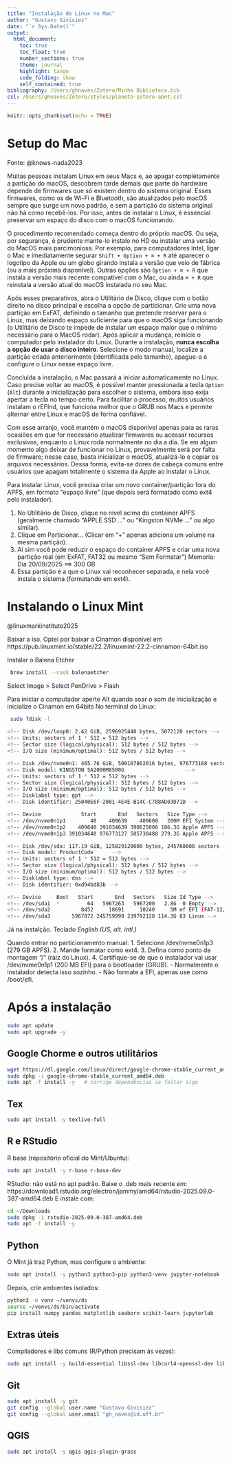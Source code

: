 ```yaml
---
title: "Instalação de Linux no Mac"
author: "Gustavo Givisiez"
date: "`r Sys.Date()`"
output: 
  html_document:
    toc: true
    toc_float: true
    number_sections: true
    theme: journal
    highlight: tango
    code_folding: show
    self_contained: true
bibliography: /Users/ghnaves/Zotero/Minha Biblioteca.bib
csl: /Users/ghnaves/Zotero/styles/planeta-zotero-abnt.csl
---
```



```r
knitr::opts_chunk$set(echo = TRUE)
```

# Setup do Mac

Fonte: @knows-nada2023

Muitas pessoas instalam Linux em seus Macs e, ao apagar completamente a partição do macOS, descobrem tarde demais que parte do hardware depende de firmwares que só existem dentro do sistema original. Esses firmwares, como os de Wi-Fi e Bluetooth, são atualizados pelo macOS sempre que surge um novo padrão, e sem a partição do sistema original não há como recebê-los. Por isso, antes de instalar o Linux, é essencial preservar um espaço do disco com o macOS funcionando.

O procedimento recomendado começa dentro do próprio macOS. Ou seja, por segurança, é prudente mante-lo instalo no HD ou instalar uma versão do MacOS mais parcimoniosa. Por exemplo, para computadores Intel, ligar o Mac e imediatamente segurar `Shift + Option + ⌘ + R` até aparecer o logotipo da Apple ou um globo girando instala a versão que veio de fábrica (ou a mais próxima disponível). Outras opções são `Option + ⌘ + R` que instala a versão mais recente compatível com o Mac, ou ainda `⌘ + R` que reinstala a versão atual do macOS instalada no seu Mac.

Após esses preparativos, abra o Utilitário de Disco, clique com o botão direito no disco principal e escolha a opção de particionar. Crie uma nova partição em ExFAT, definindo o tamanho que pretende reservar para o Linux, mas deixando espaço suficiente para que o macOS siga funcionando (o Utilitário de Disco te impede de instalar um espaço maior que o mínimo necessário para o MacOS rodar). Após aplicar a mudança, reinicie o computador pelo instalador do Linux. Durante a instalação, **nunca escolha a opção de usar o disco inteiro**. Selecione o modo manual, localize a partição criada anteriormente (identificada pelo tamanho), apague-a e configure o Linux nesse espaço livre.

Concluída a instalação, o Mac passará a iniciar automaticamente no Linux. Caso precise voltar ao macOS, é possível manter pressionada a tecla `Option` (`Alt`) durante a inicialização para escolher o sistema, embora isso exija apertar a tecla no tempo certo. Para facilitar o processo, muitos usuários instalam o rEFInd, que funciona melhor que o GRUB nos Macs e permite alternar entre Linux e macOS de forma confiável.

Com esse arranjo, você mantém o macOS disponível apenas para as raras ocasiões em que for necessário atualizar firmwares ou acessar recursos exclusivos, enquanto o Linux roda normalmente no dia a dia. Se em algum momento algo deixar de funcionar no Linux, provavelmente será por falta de firmware; nesse caso, basta inicializar o macOS, atualizá-lo e copiar os arquivos necessários. Dessa forma, evita-se dores de cabeça comuns entre usuários que apagam totalmente o sistema da Apple ao instalar o Linux.

Para instalar Linux, você precisa criar um novo container/partição fora do APFS, em formato “espaço livre” (que depois será formatado como ext4 pelo instalador).

 1. No Utilitário de Disco, clique no nível acima do container APFS (geralmente chamado “APPLE SSD …” ou “Kingston NVMe …” ou algo similar).
 2. Clique em Particionar… (Clicar em "+" apenas adiciona um volume na mesma partição).
 3. Aí sim você pode reduzir o espaço do container APFS e criar uma nova partição real (em ExFAT, FAT32 ou mesmo “Sem Formatar”)
	  Memoria: Dia 20/09/2025 ==> 300 GB
 4. Essa partição é a que o Linux vai reconhecer separada, e nela você instala o sistema (formatando em ext4).

# Instalando o Linux Mint

@linuxmarkinstitute2025

Baixar a iso. Optei por baixar a Cinamon disponível em
https://pub.linuxmint.io/stable/22.2/linuxmint-22.2-cinnamon-64bit.iso

Instalar o Balena Etcher

```bash
 brew install --cask balenaetcher
```
Select Image > Select PenDrive > Flash

Para iniciar o computador aperte Alt quando soar o som de inicialização e inicialize o Cinamon em 64bits
No terminal do Linux:
```bash
 sudo fdisk -l
 
<!-- Disk /dev/loop0: 2.42 GiB, 2596925440 bytes, 5072120 sectors -->
<!-- Units: sectors of 1 * 512 = 512 bytes -->
<!-- Sector size (logical/physical): 512 bytes / 512 bytes -->
<!-- I/O size (minimum/optimal): 512 bytes / 512 bytes -->

<!-- Disk /dev/nvme0n1: 465.76 GiB, 500107862016 bytes, 976773168 sectors -->
<!-- Disk model: KINGSTON SA2000M8500G                    -->
<!-- Units: sectors of 1 * 512 = 512 bytes -->
<!-- Sector size (logical/physical): 512 bytes / 512 bytes -->
<!-- I/O size (minimum/optimal): 512 bytes / 512 bytes -->
<!-- Disklabel type: gpt -->
<!-- Disk identifier: 25040E6F-2001-4E4E-B14C-C788AD03D71D -->

<!-- Device             Start       End   Sectors   Size Type -->
<!-- /dev/nvme0n1p1        40    409639    409600   200M EFI System -->
<!-- /dev/nvme0n1p2    409640 391034639 390625000 186.3G Apple APFS -->
<!-- /dev/nvme0n1p3 391034640 976773127 585738488 279.3G Apple APFS -->

<!-- Disk /dev/sda: 117.19 GiB, 125829120000 bytes, 245760000 sectors -->
<!-- Disk model: ProductCode      -->
<!-- Units: sectors of 1 * 512 = 512 bytes -->
<!-- Sector size (logical/physical): 512 bytes / 512 bytes -->
<!-- I/O size (minimum/optimal): 512 bytes / 512 bytes -->
<!-- Disklabel type: dos -->
<!-- Disk identifier: 0xd94bd83b -->

<!-- Device     Boot   Start       End   Sectors   Size Id Type -->
<!-- /dev/sda1  *         64   5967263   5967200   2.8G  0 Empty -->
<!-- /dev/sda2          8452     18691     10240     5M ef EFI (FAT-12/16/32) -->
<!-- /dev/sda3       5967872 245759999 239792128 114.3G 83 Linux -->

```

Já na instalção. Teclado *English (US, alt. intl.)*

Quando entrar no particionamento manual:
1. Selecione /dev/nvme0n1p3 (279 GB APFS).
2. Mande formatar como ext4.
3. Defina como ponto de montagem “/” (raiz do Linux).
4. Certifique-se de que o instalador vai usar /dev/nvme0n1p1 (200 MB EFI) para o bootloader (GRUB).
- Normalmente o instalador detecta isso sozinho.
- Não formate a EFI, apenas use como /boot/efi.

# Após a instalação

```bash
sudo apt update
sudo apt upgrade -y
```

## Google Chorme e outros utilitários

```bash
wget https://dl.google.com/linux/direct/google-chrome-stable_current_amd64.deb
sudo dpkg -i google-chrome-stable_current_amd64.deb
sudo apt -f install -y   # corrige dependências se faltar algo
```

## Tex

```bash
sudo apt install -y texlive-full

```


## R e RStudio

R base (repositório oficial do Mint/Ubuntu):
```bash
sudo apt install -y r-base r-base-dev
```


RStudio: não está no apt padrão. Baixe o .deb mais recente em:
https://download1.rstudio.org/electron/jammy/amd64/rstudio-2025.09.0-387-amd64.deb
E instale com:

```bash
cd ~/Downloads
sudo dpkg -i rstudio-2025.09.0-387-amd64.deb
sudo apt -f install -y
```

## Python

O Mint já traz Python, mas configure o ambiente:
```bash
sudo apt install -y python3 python3-pip python3-venv jupyter-notebook
```

Depois, crie ambientes isolados:

```bash
python3 -m venv ~/venvs/ds
source ~/venvs/ds/bin/activate
pip install numpy pandas matplotlib seaborn scikit-learn jupyterlab
```


## Extras úteis

Compiladores e libs comuns (R/Python precisam às vezes):

```bash
sudo apt install -y build-essential libssl-dev libcurl4-openssl-dev libxml2-dev
```


## Git

```bash
sudo apt install -y git
git config --global user.name "Gustavo Givisiez"
git config --global user.email "gh_naves@id.uff.br"
```

## QGIS

```bash
sudo apt install -y qgis qgis-plugin-grass
```



